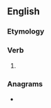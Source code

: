 ==English==

===Etymology===
{{suffix|en|glide|eth}}

===Verb===
{{head|en|verb form}}

# {{en-archaic third-person singular of|glide}}

===Anagrams===
* {{anagrams|en|a=deghilt|delight|gildeth|lighted lol
}}